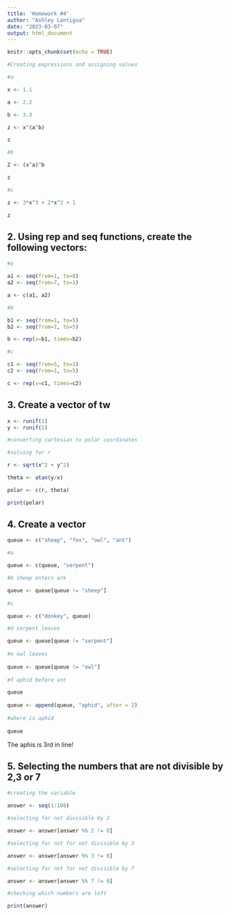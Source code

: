 ```yaml
---
title: 'Homework #4'
author: "Ashley Lantigua"
date: "2023-03-07"
output: html_document
---
```


```r
knitr::opts_chunk$set(echo = TRUE)
```

```r
#Creating expressions and assigning values 

#a 

x <- 1.1

a <- 2.2

b <- 3.3

z <- x^(a^b)

z

#b

Z <- (x^a)^b

z

#c

z <- 3*x^3 + 2*x^2 + 1

z

```



## 2. Using rep and seq functions, create the following vectors: 

```r

#a

a1 <- seq(from=1, to=8)
a2 <- seq(from=7, to=1)

a <- c(a1, a2)

#b

b1 <- seq(from=1, to=5)
b2 <- seq(from=1, to=5)

b <- rep(x=b1, times=b2)

#c

c1 <- seq(from=5, to=1)
c2 <- seq(from=1, to=5)

c <- rep(x=c1, times=c2)

```



## 3. Create a vector of tw


```r

x <- runif(1)
y <- runif(1)

#converting cartesian to polar coordinates 

#solving for r 

r <- sqrt(x^2 + y^2)

theta <- atan(y/x)

polar <- c(r, theta)

print(polar)

```


## 4. Create a vector 


```r

queue <- c("sheep", "fox", "owl", "ant")

#a

queue <- c(queue, "serpent")

#b sheep enters ark

queue <- queue[queue != "sheep"]
  
#c

queue <- c("donkey", queue)

#d serpent leaves 

queue <- queue[queue != "serpent"]
  
#e owl leaves 
  
queue <- queue[queue != "owl"]
  
#f aphid before ant 

queue
  
queue <- append(queue, "aphid", after = 2)
  
#where is aphid
  
queue


```
The aphis is 3rd in line! 

##  5. Selecting the numbers that are not divisible by 2,3 or 7

```r

#creating the variable

answer <- seq(1:100)

#selecting for not divisible by 2

answer <- answer[answer %% 2 != 0]

#selecting for not for not divisible by 3

answer <- answer[answer %% 3 != 0]

#selecting for not for not divisible by 7

answer <- answer[answer %% 7 != 0]

#checking which numbers are left 

print(answer) 


```




